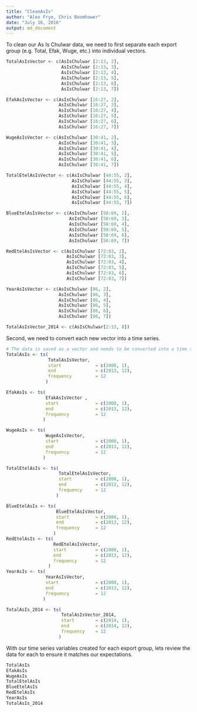 ```yaml
---
title: "CleanAsIs"
author: "Alex Frye, Chris Boomhower"
date: "July 16, 2016"
output: md_document
---
```


To clean our As Is Chulwar data, we need to first separate each export group (e.g. Total, Efak, Wuge, etc.) into individual vectors.

```R
TotalAsIsVector <- c(AsIsChulwar [2:13, 2],
                     AsIsChulwar [2:13, 3],
                     AsIsChulwar [2:13, 4],
                     AsIsChulwar [2:13, 5],
                     AsIsChulwar [2:13, 6],
                     AsIsChulwar [2:13, 7])

EfakAsIsVector <- c(AsIsChulwar [16:27, 2],
                    AsIsChulwar [16:27, 3],
                    AsIsChulwar [16:27, 4],
                    AsIsChulwar [16:27, 5],
                    AsIsChulwar [16:27, 6],
                    AsIsChulwar [16:27, 7])

WugeAsIsVector <- c(AsIsChulwar [30:41, 2],
                    AsIsChulwar [30:41, 3],
                    AsIsChulwar [30:41, 4],
                    AsIsChulwar [30:41, 5],
                    AsIsChulwar [30:41, 6],
                    AsIsChulwar [30:41, 7])

TotalEtelAsIsVector <- c(AsIsChulwar [44:55, 2],
                         AsIsChulwar [44:55, 3],
                         AsIsChulwar [44:55, 4],
                         AsIsChulwar [44:55, 5],
                         AsIsChulwar [44:55, 6],
                         AsIsChulwar [44:55, 7])

BlueEtelAsIsVector <- c(AsIsChulwar [58:69, 2],
                        AsIsChulwar [58:69, 3],
                        AsIsChulwar [58:69, 4],
                        AsIsChulwar [58:69, 5],
                        AsIsChulwar [58:69, 6],
                        AsIsChulwar [58:69, 7])

RedEtelAsIsVector <- c(AsIsChulwar [72:83, 2],
                       AsIsChulwar [72:83, 3],
                       AsIsChulwar [72:83, 4],
                       AsIsChulwar [72:83, 5],
                       AsIsChulwar [72:83, 6],
                       AsIsChulwar [72:83, 7])

YearAsIsVector <- c(AsIsChulwar [86, 2],
                    AsIsChulwar [86, 3],
                    AsIsChulwar [86, 4],
                    AsIsChulwar [86, 5],
                    AsIsChulwar [86, 6],
                    AsIsChulwar [86, 7])

TotalAsIsVector_2014 <- c(AsIsChulwar[2:13, 8])
```

Second, we need to convert each new vector into a time series.

```r
# The data is saved as a vector and needs to be converted into a time series
TotalAsIs <- ts(
                TotalAsIsVector,
                start             = c(2008, 1),
                end               = c(2013, 12),
                frequency         = 12
               )

EfakAsIs <- ts(
               EfakAsIsVector ,
               start              = c(2008, 1),
               end                = c(2013, 12),
               frequency          = 12
              )

WugeAsIs <- ts(
               WugeAsIsVector,
               start              = c(2008, 1),
               end                = c(2013, 12),
               frequency          = 12
              )

TotalEtelAsIs <- ts(
                    TotalEtelAsIsVector,
                    start         = c(2008, 1),
                    end           = c(2013, 12),
                    frequency     = 12
                   )

BlueEtelAsIs <- ts(
                   BlueEtelAsIsVector,
                   start          = c(2008, 1),
                   end            = c(2013, 12),
                   frequency      = 12
                  )
RedEtelAsIs <- ts(
                  RedEtelAsIsVector,
                  start           = c(2008, 1),
                  end             = c(2013, 12),
                  frequency       = 12
                )
YearAsIs <- ts(
               YearAsIsVector,
               start              = c(2008, 1),
               end                = c(2013, 12),
               frequency          = 12
              )

TotalAsIs_2014 <- ts(
                     TotalAsIsVector_2014,
                     start        = c(2014, 1),
                     end          = c(2014, 12),
                     frequency    = 12
                    )
```

With our time series variables created for each export group, lets review the data for each to ensure it matches our expectations.

```r
TotalAsIs
EfakAsIs
WugeAsIs
TotalEtelAsIs
BlueEtelAsIs
RedEtelAsIs
YearAsIs
TotalAsIs_2014
```
